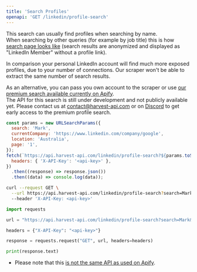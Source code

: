 ```yaml
---
title: 'Search Profiles'
openapi: 'GET /linkedin/profile-search'
---
```



This search can usually find profiles when searching by name.  
When searching by other queries (for example by job title) this is how [search page looks like](https://discord.com/channels/1340961342219091991/1343651515591561321/1392607202778550434)
(search results are anonymized and displayed as "LinkedIn Member" without a profile link).

In comparison your personal LinkedIn account will find much more exposed profiles, due to your number of connections.
Our scraper won't be able to extract the same number of search results.

As an alternative, you can pass you own account to the scraper or use [our premium search available currently on Apify](https://apify.com/harvestapi/linkedin-profile-search).  
The API for this search is still under development and not publicly available yet. Please contact us at contact@harvest-api.com or on [Discord](https://discord.gg/TGA9k9u2gE) to get early access to the premium profile search.

<CodeGroup>

```javascript JavaScript
const params = new URLSearchParams({
  search: 'Mark',
  currentCompany: 'https://www.linkedin.com/company/google',
  location: 'Australia',
  page: '1',
});
fetch(`https://api.harvest-api.com/linkedin/profile-search?${params.toString()}`, {
  headers: { 'X-API-Key': '<api-key>' },
})
  .then((response) => response.json())
  .then((data) => console.log(data));
```

```bash cURL
curl --request GET \
  --url https://api.harvest-api.com/linkedin/profile-search?search=Mark&companyId=1441&location=Australia&page=1 \
  --header 'X-API-Key: <api-key>'
```

```python Python
import requests

url = "https://api.harvest-api.com/linkedin/profile-search?search=Mark&companyId=1441&location=Australia&page=1"

headers = {"X-API-Key": "<api-key>"}

response = requests.request("GET", url, headers=headers)

print(response.text)
```

</CodeGroup>

<GeoIdSnippet />

- Please note that this [is not the same API as used on Apify](https://discord.com/channels/1340961342219091991/1343651395890581504/1394337902955069481).

